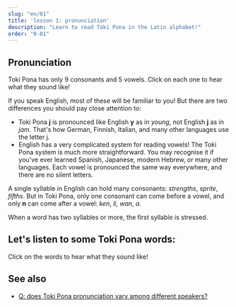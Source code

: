 ```yaml
---
slug: "en/01"
title: 'lesson 1: pronunciation'
description: "Learn to read Toki Pona in the Latin alphabet!"
order: "0-01"
---
```



## Pronunciation

Toki Pona has only 9 consonants and 5 vowels. Click on each one to hear what they sound like!

<PhonoTable />

If you speak English, most of these will be familiar to you! But there are two differences you should pay close attention to:

* Toki Pona **j** is pronounced like English **y** as in *young*, not English **j** as in *jam*. That's how German, Finnish, Italian, and many other languages use the letter j.
* English has a very complicated system for reading vowels! The Toki Pona system is much more straightforward. You may recognise it if you've ever learned Spanish, Japanese, modern Hebrew, or many other languages. Each vowel is pronounced the same way everywhere, and there are no silent letters.

A single syllable in English can hold many consonants: *strengths*, *sprite*, *fifths*. But in Toki Pona, only one consonant can come before a vowel, and only **n** can come after a vowel: *ken*, *li*, *wan*, *a*.

When a word has two syllables or more, the first syllable is stressed.

## Let's listen to some Toki Pona words:

Click on the words to hear what they sound like!

<PhonoExamples />

## See also

* [Q: does Toki Pona pronunciation vary among different speakers?](en/sound-variation)
